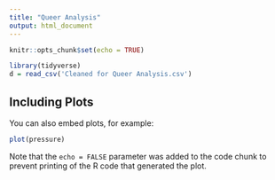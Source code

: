 ```yaml
---
title: "Queer Analysis"
output: html_document
---
```


```r
knitr::opts_chunk$set(echo = TRUE)
```



```r
library(tidyverse)
d = read_csv('Cleaned for Queer Analysis.csv')
```

## Including Plots

You can also embed plots, for example:

```r
plot(pressure)
```

Note that the `echo = FALSE` parameter was added to the code chunk to prevent printing of the R code that generated the plot.
